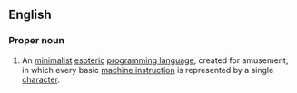 ==English==
{{wikipedia}}

===Proper noun===
{{en-proper-noun}}

# {{computing|programming language}} An [[minimalist]] [[esoteric]] [[programming language]], created for amusement, in which every basic [[machine instruction]] is represented by a single [[character]].